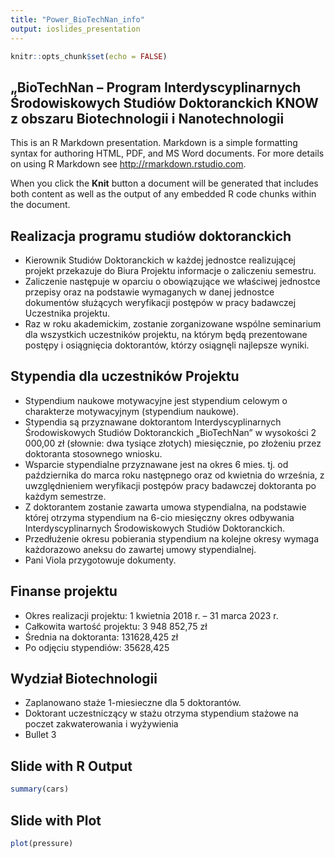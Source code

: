 ```yaml
---
title: "Power_BioTechNan_info"
output: ioslides_presentation
---
```


```r
knitr::opts_chunk$set(echo = FALSE)
```

## „BioTechNan – Program Interdyscyplinarnych Środowiskowych Studiów Doktoranckich KNOW z obszaru Biotechnologii i Nanotechnologii

This is an R Markdown presentation. Markdown is a simple formatting syntax for authoring HTML, PDF, and MS Word documents. For more details on using R Markdown see <http://rmarkdown.rstudio.com>.

When you click the **Knit** button a document will be generated that includes both content as well as the output of any embedded R code chunks within the document.

##  Realizacja programu studiów doktoranckich

- Kierownik Studiów Doktoranckich w każdej jednostce realizującej projekt przekazuje do Biura Projektu informacje o zaliczeniu semestru. 
- Zaliczenie następuje w oparciu o obowiązujące we właściwej jednostce przepisy oraz na podstawie wymaganych w danej jednostce dokumentów służących weryfikacji postępów w pracy badawczej Uczestnika projektu.
- Raz w roku akademickim, zostanie zorganizowane wspólne seminarium dla wszystkich uczestników projektu, na którym będą prezentowane postępy i osiągnięcia doktorantów, którzy osiągnęli najlepsze wyniki.


##  Stypendia dla uczestników Projektu

- Stypendium naukowe motywacyjne jest stypendium celowym o charakterze motywacyjnym (stypendium naukowe).
- Stypendia są przyznawane doktorantom Interdyscyplinarnych Środowiskowych Studiów Doktoranckich „BioTechNan” w wysokości 2 000,00 zł (słownie: dwa tysiące złotych) miesięcznie, po złożeniu przez doktoranta stosownego wniosku.
- Wsparcie stypendialne przyznawane jest na okres 6 mies. tj. od października do marca roku następnego oraz od kwietnia do września, z uwzględnieniem weryfikacji postępów pracy badawczej doktoranta po każdym semestrze.
- Z doktorantem zostanie zawarta umowa stypendialna, na podstawie której otrzyma stypendium na 6-cio miesięczny okres odbywania
Interdyscyplinarnych Środowiskowych Studiów Doktoranckich. 
- Przedłużenie okresu pobierania stypendium na kolejne okresy wymaga każdorazowo aneksu do zawartej umowy stypendialnej. 
- Pani Viola przygotowuje dokumenty.

##  Finanse projektu

- Okres realizacji projektu: 1 kwietnia 2018 r. – 31 marca 2023 r.
- Całkowita wartość projektu: 3 948 852,75 zł
- Średnia na doktoranta: 131628,425 zł
- Po odjęciu stypendiów: 35628,425

##  Wydział Biotechnologii

- Zaplanowano staże 1-miesieczne dla 5 doktorantów.
- Doktorant uczestniczący w stażu otrzyma stypendium stażowe na poczet zakwaterowania i wyżywienia
- Bullet 3

## Slide with R Output

```r
summary(cars)
```

## Slide with Plot

```r
plot(pressure)
```

